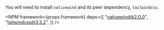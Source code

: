 
You will need to install `nativewind` and its peer dependency, `tailwindcss`.

<NPM
  framework={props.framework}
  deps={[
    "nativewind@2.0.0",
    "tailwindcss@3.3.2",
  ]}
/>
